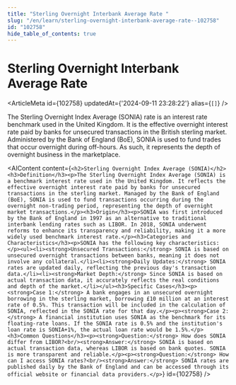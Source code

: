 ```yaml
---
title: "Sterling Overnight Interbank Average Rate "
slug: "/en/learn/sterling-overnight-interbank-average-rate--102758"
id: "102758"
hide_table_of_contents: true
---
```



# Sterling Overnight Interbank Average Rate 

<ArticleMeta id={102758} updatedAt={'2024-09-11 23:28:22'} alias={`[]`} />
<div className='border-solid border-b border-t-0 my-4 border-[var(--ifm-color-gray-300)]' />

The Sterling Overnight Index Average (SONIA) rate is an interest rate benchmark used in the United Kingdom. It is the effective overnight interest rate paid by banks for unsecured transactions in the British sterling market. Administered by the Bank of England (BoE), SONIA is used to fund trades that occur overnight during off-hours. As such, it represents the depth of overnight business in the marketplace.

<AIContent content={`<h2>Sterling Overnight Index Average (SONIA)</h2><h3>Definition</h3><p>The Sterling Overnight Index Average (SONIA) is a benchmark interest rate used in the United Kingdom. It reflects the effective overnight interest rate paid by banks for unsecured transactions in the sterling market. Managed by the Bank of England (BoE), SONIA is used to fund transactions occurring during the overnight non-trading period, representing the depth of overnight market transactions.</p><h3>Origin</h3><p>SONIA was first introduced by the Bank of England in 1997 as an alternative to traditional interbank lending rates such as LIBOR. In 2018, SONIA underwent reforms to enhance its transparency and reliability, making it a more widely used benchmark interest rate.</p><h3>Categories and Characteristics</h3><p>SONIA has the following key characteristics:</p><ul><li><strong>Unsecured Transactions:</strong> SONIA is based on unsecured overnight transactions between banks, meaning it does not involve any collateral.</li><li><strong>Daily Updates:</strong> SONIA rates are updated daily, reflecting the previous day's transaction data.</li><li><strong>Market Depth:</strong> Since SONIA is based on actual transaction data, it accurately reflects the real conditions and depth of the market.</li></ul><h3>Specific Cases</h3><p><strong>Case 1:</strong> A bank engages in an unsecured overnight borrowing in the sterling market, borrowing £10 million at an interest rate of 0.5%. This transaction will be included in the calculation of SONIA, reflected in the SONIA rate for that day.</p><p><strong>Case 2:</strong> A financial institution uses SONIA as the benchmark for its floating-rate loans. If the SONIA rate is 0.5% and the institution's loan rate is SONIA+1%, the actual loan rate would be 1.5%.</p><h3>Common Questions</h3><p><strong>Question:</strong> How does SONIA differ from LIBOR?<br/><strong>Answer:</strong> SONIA is based on actual transaction data, whereas LIBOR is based on bank quotes. SONIA is more transparent and reliable.</p><p><strong>Question:</strong> How can I access SONIA rates?<br/><strong>Answer:</strong> SONIA rates are published daily by the Bank of England and can be accessed through its official website or financial data providers.</p>`} id={102758} />
